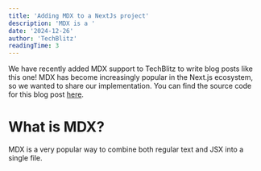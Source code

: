 ```yaml
---
title: 'Adding MDX to a NextJs project'
description: 'MDX is a '
date: '2024-12-26'
author: 'TechBlitz'
readingTime: 3
---
```



We have recently added MDX support to TechBlitz to write blog posts like this one!
MDX has become increasingly popular in the Next.js ecosystem, so we wanted to share
our implementation. You can find the source code for this blog post [here](<https://github.com/techblitz/techblitz/blob/main/app/(marketing)/blog/posts/mdx-in-nextjs.mdx>).

<h1 className="text-4xl font-bold mb-4 my-5">What is MDX?</h1>

MDX is a very popular way to combine both regular text and JSX into a single file.

<div className="mt-10">
  <CallToActionBlock
    title="Learn more code, in less time"
    description="Join TechBlitz today to level up your coding skills"
    leftCta={{
      title: 'Get Started',
      href: '/signup',
    }}
  />
</div>
